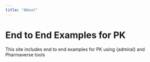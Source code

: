 ```yaml
---
title: "About"
---
```


# End to End Examples for PK

This site includes end to end examples for PK using {admiral} and Pharmaverse tools
